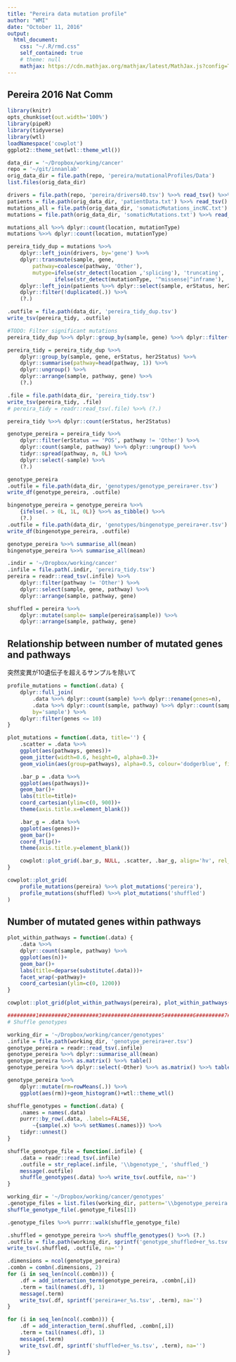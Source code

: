 ```yaml
---
title: "Pereira data mutation profile"
author: "WMI"
date: "October 11, 2016"
output:
  html_document:
    css: "~/.R/rmd.css"
    self_contained: true
    # theme: null
    mathjax: https://cdn.mathjax.org/mathjax/latest/MathJax.js?config=TeX-AMS_CHTML
---
```


## Pereira 2016 Nat Comm

```r
library(knitr)
opts_chunk$set(out.width='100%')
library(pipeR)
library(tidyverse)
library(wtl)
loadNamespace('cowplot')
ggplot2::theme_set(wtl::theme_wtl())
```

```r
data_dir = '~/Dropbox/working/cancer'
repo = '~/git/innanlab'
orig_data_dir = file.path(repo, 'pereira/mutationalProfiles/Data')
list.files(orig_data_dir)

drivers = file.path(repo, 'pereira/drivers40.tsv') %>>% read_tsv() %>>% (?.)
patients = file.path(orig_data_dir, 'patientData.txt') %>>% read_tsv() %>>% (?.)
mutations_all = file.path(orig_data_dir, 'somaticMutations_incNC.txt') %>>% read_tsv() %>>% (?.)
mutations = file.path(orig_data_dir, 'somaticMutations.txt') %>>% read_tsv() %>>% (?.)

mutations_all %>>% dplyr::count(location, mutationType)
mutations %>>% dplyr::count(location, mutationType)

pereira_tidy_dup = mutations %>>%
    dplyr::left_join(drivers, by='gene') %>>%
    dplyr::transmute(sample, gene,
        pathway=coalesce(pathway, 'Other'),
        mutype=ifelse(str_detect(location ,'splicing'), 'truncating',
               ifelse(str_detect(mutationType, '^missense|^inframe'), 'missense', 'truncating'))) %>>%
    dplyr::left_join(patients %>>% dplyr::select(sample, erStatus, her2Status), by='sample') %>>%
    dplyr::filter(!duplicated(.)) %>>%
    (?.)

.outfile = file.path(data_dir, 'pereira_tidy_dup.tsv')
write_tsv(pereira_tidy, .outfile)

#TODO: Filter significant mutations
pereira_tidy_dup %>>% dplyr::group_by(sample, gene) %>>% dplyr::filter(n() > 1)

pereira_tidy = pereira_tidy_dup %>>%
    dplyr::group_by(sample, gene, erStatus, her2Status) %>>%
    dplyr::summarise(pathway=head(pathway, 1)) %>>%
    dplyr::ungroup() %>>%
    dplyr::arrange(sample, pathway, gene) %>>%
    (?.)

.file = file.path(data_dir, 'pereira_tidy.tsv')
write_tsv(pereira_tidy, .file)
# pereira_tidy = readr::read_tsv(.file) %>>% (?.)

pereira_tidy %>>% dplyr::count(erStatus, her2Status)

genotype_pereira = pereira_tidy %>>%
    dplyr::filter(erStatus == 'POS', pathway != 'Other') %>>%
    dplyr::count(sample, pathway) %>>% dplyr::ungroup() %>>%
    tidyr::spread(pathway, n, 0L) %>>%
    dplyr::select(-sample) %>>%
    (?.)

genotype_pereira
.outfile = file.path(data_dir, 'genotypes/genotype_pereira+er.tsv')
write_df(genotype_pereira, .outfile)

bingenotype_pereira = genotype_pereira %>>%
    {ifelse(. > 0L, 1L, 0L)} %>>% as_tibble() %>>%
    (?.)
.outfile = file.path(data_dir, 'genotypes/bingenotype_pereira+er.tsv')
write_df(bingenotype_pereira, .outfile)

genotype_pereira %>>% summarise_all(mean)
bingenotype_pereira %>>% summarise_all(mean)
```

```r
.indir = '~/Dropbox/working/cancer'
.infile = file.path(.indir, 'pereira_tidy.tsv')
pereira = readr::read_tsv(.infile) %>>%
    dplyr::filter(pathway != 'Other') %>>%
    dplyr::select(sample, gene, pathway) %>>%
    dplyr::arrange(sample, pathway, gene)

shuffled = pereira %>>%
    dplyr::mutate(sample= sample(pereira$sample)) %>>%
    dplyr::arrange(sample, pathway, gene)
```

## Relationship between number of mutated genes and pathways

突然変異が10遺伝子を超えるサンプルを除いて

```r
profile_mutations = function(.data) {
    dplyr::full_join(
        .data %>>% dplyr::count(sample) %>>% dplyr::rename(genes=n),
        .data %>>% dplyr::count(sample, pathway) %>>% dplyr::count(sample) %>>% dplyr::rename(pathways=nn),
        by='sample') %>>%
    dplyr::filter(genes <= 10)
}

plot_mutations = function(.data, title='') {
    .scatter = .data %>>%
    ggplot(aes(pathways, genes))+
    geom_jitter(width=0.6, height=0, alpha=0.3)+
    geom_violin(aes(group=pathways), alpha=0.5, colour='dodgerblue', fill='dodgerblue')

    .bar_p = .data %>>%
    ggplot(aes(pathways))+
    geom_bar()+
    labs(title=title)+
    coord_cartesian(ylim=c(0, 900))+
    theme(axis.title.x=element_blank())

    .bar_g = .data %>>%
    ggplot(aes(genes))+
    geom_bar()+
    coord_flip()+
    theme(axis.title.y=element_blank())

    cowplot::plot_grid(.bar_p, NULL, .scatter, .bar_g, align='hv', rel_widths=c(2, 1), rel_heights=c(1, 2))
}

cowplot::plot_grid(
    profile_mutations(pereira) %>>% plot_mutations('pereira'),
    profile_mutations(shuffled) %>>% plot_mutations('shuffled')
)
```

## Number of mutated genes within pathways

```r
plot_within_pathways = function(.data) {
    .data %>>%
    dplyr::count(sample, pathway) %>>%
    ggplot(aes(n))+
    geom_bar()+
    labs(title=deparse(substitute(.data)))+
    facet_wrap(~pathway)+
    coord_cartesian(ylim=c(0, 1200))
}

cowplot::plot_grid(plot_within_pathways(pereira), plot_within_pathways(shuffled))
```


```r
#########1#########2#########3#########4#########5#########6#########7#########
# Shuffle genotypes

working_dir = '~/Dropbox/working/cancer/genotypes'
.infile = file.path(working_dir, 'genotype_pereira+er.tsv')
genotype_pereira = readr::read_tsv(.infile)
genotype_pereira %>>% dplyr::summarise_all(mean)
genotype_pereira %>>% as.matrix() %>>% table()
genotype_pereira %>>% dplyr::select(-Other) %>>% as.matrix() %>>% table()

genotype_pereira %>>%
    dplyr::mutate(rm=rowMeans(.)) %>>%
    ggplot(aes(rm))+geom_histogram()+wtl::theme_wtl()

shuffle_genotypes = function(.data) {
    .names = names(.data)
    purrr::by_row(.data, .labels=FALSE,
        ~{sample(.x) %>>% setNames(.names)}) %>>%
    tidyr::unnest()
}

shuffle_genotype_file = function(.infile) {
    .data = readr::read_tsv(.infile)
    .outfile = str_replace(.infile, '\\bgenotype_', 'shuffled_')
    message(.outfile)
    shuffle_genotypes(.data) %>>% write_tsv(.outfile, na='')
}

working_dir = '~/Dropbox/working/cancer/genotypes'
.genotype_files = list.files(working_dir, pattern='\\bgenotype_pereira', full.names=TRUE)
shuffle_genotype_file(.genotype_files[1])

.genotype_files %>>% purrr::walk(shuffle_genotype_file)

.shuffled = genotype_pereira %>>% shuffle_genotypes() %>>% (?.)
.outfile = file.path(working_dir, sprintf('genotype_shuffled+er_%s.tsv', wtl::now()))
write_tsv(.shuffled, .outfile, na='')

.dimensions = ncol(genotype_pereira)
.combn = combn(.dimensions, 2)
for (i in seq_len(ncol(.combn))) {
    .df = add_interaction_term(genotype_pereira, .combn[,i])
    .term = tail(names(.df), 1)
    message(.term)
    write_tsv(.df, sprintf('pereira+er_%s.tsv', .term), na='')
}

for (i in seq_len(ncol(.combn))) {
    .df = add_interaction_term(.shuffled, .combn[,i])
    .term = tail(names(.df), 1)
    message(.term)
    write_tsv(.df, sprintf('shuffled+er_%s.tsv', .term), na='')
}
```
